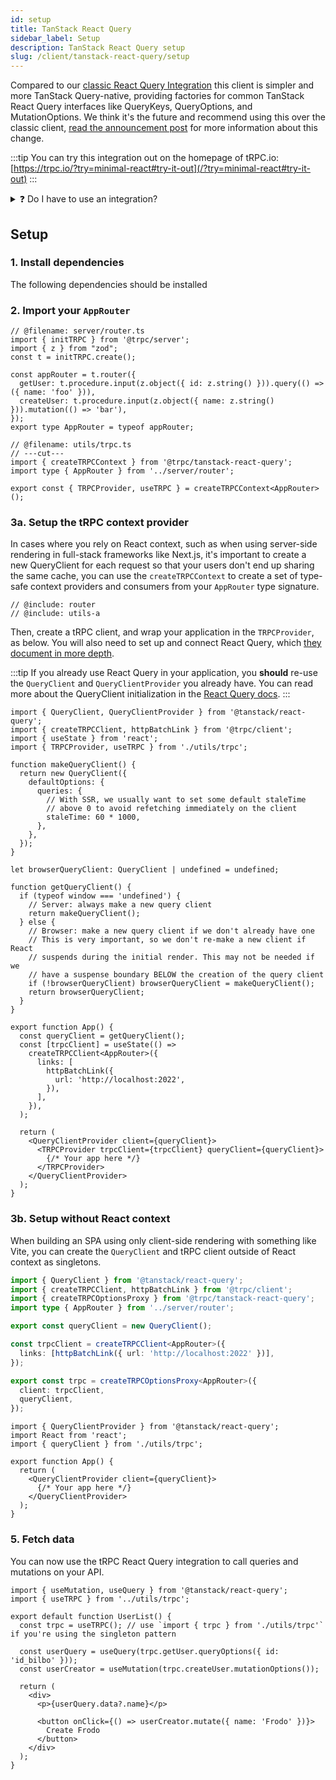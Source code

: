 ```yaml
---
id: setup
title: TanStack React Query
sidebar_label: Setup
description: TanStack React Query setup
slug: /client/tanstack-react-query/setup
---
```


Compared to our [classic React Query Integration](/docs/client/react) this client is simpler and more TanStack Query-native, providing factories for common TanStack React Query interfaces like QueryKeys, QueryOptions, and MutationOptions. We think it's the future and recommend using this over the classic client, <a href="/blog/introducing-tanstack-react-query-client">read the announcement post</a> for more information about this change.

:::tip
You can try this integration out on the homepage of tRPC.io: [https://trpc.io/?try=minimal-react#try-it-out](/?try=minimal-react#try-it-out)
:::

<details>
<summary>❓ Do I have to use an integration?</summary>

No! The integration is fully optional. You can use `@tanstack/react-query` using just a [vanilla tRPC client](/docs/client/vanilla), although then you'll have to manually manage query keys and do not get the same level of DX as when using the integration package.

```ts title='utils/trpc.ts'
export const trpc = createTRPCClient<AppRouter>({
  links: [httpBatchLink({ url: 'YOUR_API_URL' })],
});
```

```tsx title='components/PostList.tsx'
function PostList() {
  const { data } = useQuery({
    queryKey: ['posts'],
    queryFn: () => trpc.post.list.query(),
  });
  data; // Post[]

  // ...
}
```

</details>

## Setup

### 1. Install dependencies

The following dependencies should be installed


<InstallSnippet pkgs="@trpc/server@next @trpc/client@next @trpc/tanstack-react-query@next @tanstack/react-query@latest" />

### 2. Import your `AppRouter`

```twoslash include router
// @filename: server/router.ts
import { initTRPC } from '@trpc/server';
import { z } from "zod";
const t = initTRPC.create();

const appRouter = t.router({
  getUser: t.procedure.input(z.object({ id: z.string() })).query(() => ({ name: 'foo' })),
  createUser: t.procedure.input(z.object({ name: z.string() })).mutation(() => 'bar'),
});
export type AppRouter = typeof appRouter;
```

```twoslash include utils-a
// @filename: utils/trpc.ts
// ---cut---
import { createTRPCContext } from '@trpc/tanstack-react-query';
import type { AppRouter } from '../server/router';

export const { TRPCProvider, useTRPC } = createTRPCContext<AppRouter>();
```


<ImportAppRouter />

### 3a. Setup the tRPC context provider

In cases where you rely on React context, such as when using server-side rendering in full-stack frameworks like Next.js, it's important to create a new QueryClient for each request so that your users don't end up sharing the same cache, you can use the `createTRPCContext` to create a set of type-safe context providers and consumers from your `AppRouter` type signature.

```tsx title='utils/trpc.ts' twoslash
// @include: router
// @include: utils-a
```

Then, create a tRPC client, and wrap your application in the `TRPCProvider`, as below. You will also need to set up and connect React Query, which [they document in more depth](https://tanstack.com/query/latest/docs/framework/react/quick-start).

:::tip
If you already use React Query in your application, you **should** re-use the `QueryClient` and `QueryClientProvider` you already have. You can read more about the QueryClient initialization in the [React Query docs](https://tanstack.com/query/latest/docs/framework/react/guides/advanced-ssr#initial-setup).
:::

```tsx title='components/App.tsx'
import { QueryClient, QueryClientProvider } from '@tanstack/react-query';
import { createTRPCClient, httpBatchLink } from '@trpc/client';
import { useState } from 'react';
import { TRPCProvider, useTRPC } from './utils/trpc';

function makeQueryClient() {
  return new QueryClient({
    defaultOptions: {
      queries: {
        // With SSR, we usually want to set some default staleTime
        // above 0 to avoid refetching immediately on the client
        staleTime: 60 * 1000,
      },
    },
  });
}

let browserQueryClient: QueryClient | undefined = undefined;

function getQueryClient() {
  if (typeof window === 'undefined') {
    // Server: always make a new query client
    return makeQueryClient();
  } else {
    // Browser: make a new query client if we don't already have one
    // This is very important, so we don't re-make a new client if React
    // suspends during the initial render. This may not be needed if we
    // have a suspense boundary BELOW the creation of the query client
    if (!browserQueryClient) browserQueryClient = makeQueryClient();
    return browserQueryClient;
  }
}

export function App() {
  const queryClient = getQueryClient();
  const [trpcClient] = useState(() =>
    createTRPCClient<AppRouter>({
      links: [
        httpBatchLink({
          url: 'http://localhost:2022',
        }),
      ],
    }),
  );

  return (
    <QueryClientProvider client={queryClient}>
      <TRPCProvider trpcClient={trpcClient} queryClient={queryClient}>
        {/* Your app here */}
      </TRPCProvider>
    </QueryClientProvider>
  );
}
```

### 3b. Setup without React context

When building an SPA using only client-side rendering with something like Vite, you can create the `QueryClient` and tRPC client outside of React context as singletons.

```ts title='utils/trpc.ts'
import { QueryClient } from '@tanstack/react-query';
import { createTRPCClient, httpBatchLink } from '@trpc/client';
import { createTRPCOptionsProxy } from '@trpc/tanstack-react-query';
import type { AppRouter } from '../server/router';

export const queryClient = new QueryClient();

const trpcClient = createTRPCClient<AppRouter>({
  links: [httpBatchLink({ url: 'http://localhost:2022' })],
});

export const trpc = createTRPCOptionsProxy<AppRouter>({
  client: trpcClient,
  queryClient,
});
```

```tsx title='components/App.tsx'
import { QueryClientProvider } from '@tanstack/react-query';
import React from 'react';
import { queryClient } from './utils/trpc';

export function App() {
  return (
    <QueryClientProvider client={queryClient}>
      {/* Your app here */}
    </QueryClientProvider>
  );
}
```

### 5. Fetch data

You can now use the tRPC React Query integration to call queries and mutations on your API.

```tsx title='components/user-list.tsx'
import { useMutation, useQuery } from '@tanstack/react-query';
import { useTRPC } from '../utils/trpc';

export default function UserList() {
  const trpc = useTRPC(); // use `import { trpc } from './utils/trpc'` if you're using the singleton pattern

  const userQuery = useQuery(trpc.getUser.queryOptions({ id: 'id_bilbo' }));
  const userCreator = useMutation(trpc.createUser.mutationOptions());

  return (
    <div>
      <p>{userQuery.data?.name}</p>

      <button onClick={() => userCreator.mutate({ name: 'Frodo' })}>
        Create Frodo
      </button>
    </div>
  );
}
```
